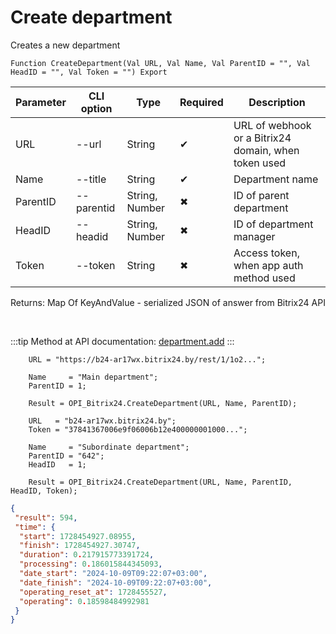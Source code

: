 ﻿---
sidebar_position: 1
---


# Create department
 Creates a new department



`Function CreateDepartment(Val URL, Val Name, Val ParentID = "", Val HeadID = "", Val Token = "") Export`

  | Parameter | CLI option | Type | Required | Description |
  |-|-|-|-|-|
  | URL | --url | String | &#x2714; | URL of webhook or a Bitrix24 domain, when token used |
  | Name | --title | String | &#x2714; | Department name |
  | ParentID | --parentid | String, Number | &#x2716; | ID of parent department |
  | HeadID | --headid | String, Number | &#x2716; | ID of department manager |
  | Token | --token | String | &#x2716; | Access token, when app auth method used |

  
  Returns:  Map Of KeyAndValue - serialized JSON of answer from Bitrix24 API

<br/>

:::tip
Method at API documentation: [department.add](https://dev.1c-bitrix.ru/rest_help/departments/department_add.php)
:::
<br/>


```bsl title="1C:Enterprise/OneScript code example"
    URL = "https://b24-ar17wx.bitrix24.by/rest/1/1o2...";

    Name     = "Main department";
    ParentID = 1;

    Result = OPI_Bitrix24.CreateDepartment(URL, Name, ParentID);

    URL   = "b24-ar17wx.bitrix24.by";
    Token = "37841367006e9f06006b12e400000001000...";

    Name     = "Subordinate department";
    ParentID = "642";
    HeadID   = 1;

    Result = OPI_Bitrix24.CreateDepartment(URL, Name, ParentID, HeadID, Token);
```
 



```json title="Result"
{
 "result": 594,
 "time": {
  "start": 1728454927.08955,
  "finish": 1728454927.30747,
  "duration": 0.217915773391724,
  "processing": 0.186015844345093,
  "date_start": "2024-10-09T09:22:07+03:00",
  "date_finish": "2024-10-09T09:22:07+03:00",
  "operating_reset_at": 1728455527,
  "operating": 0.18598484992981
 }
}
```
